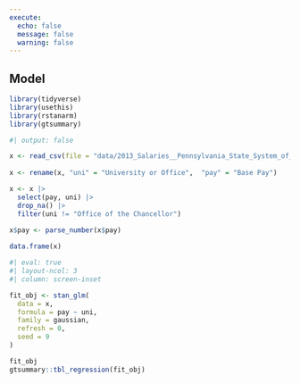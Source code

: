 ```yaml
---
execute: 
  echo: false
  message: false
  warning: false
---
```

## Model
```r
library(tidyverse)
library(usethis)
library(rstanarm)
library(gtsummary)
```

```r
#| output: false

x <- read_csv(file = "data/2013_Salaries__Pennsylvania_State_System_of_Higher_Education.csv", col_names = TRUE, show_col_types = FALSE)  
  
x <- rename(x, "uni" = "University or Office",  "pay" = "Base Pay")

x <- x |> 
  select(pay, uni) |> 
  drop_na() |> 
  filter(uni != "Office of the Chancellor")

x$pay <- parse_number(x$pay)
  
data.frame(x)

```

```r
#| eval: true
#| layout-ncol: 3
#| column: screen-inset

fit_obj <- stan_glm(
  data = x,
  formula = pay ~ uni,
  family = gaussian,
  refresh = 0,
  seed = 9
)

fit_obj
gtsummary::tbl_regression(fit_obj)
```


